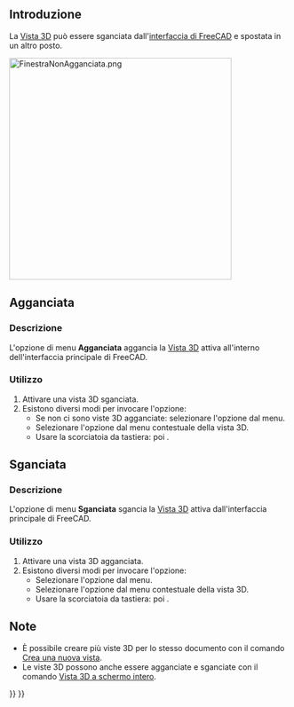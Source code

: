 <languages/>

{{Docnav/it
|[[Std_ViewBoxZoom/it|Finestra di ingrandimento]]
|[[Std_ViewFullscreen/it|Vista 3D a schermo intero]]
|[[Std_View_Menu/it|Menu visualizza]]
|IconL=Std_ViewBoxZoom.svg
|IconR=Std_ViewFullscreen.svg
|IconC=Freecad.svg
}}

{{GuiCommand/it
|Name=Std ViewDockUndockFullscreen
|Name/it=Finestra del documento
|MenuLocation=Visualizza → Finestra del documento → Agganciata o Non agganciata
|Workbenches=All
|Shortcut={{KEY|V}} {{KEY|D}} / {{KEY|V}} {{KEY|U}}
|SeeAlso=[[Std_ViewFullscreen/it|Vista 3D a schermo intero]], [[Std_MainFullscreen/it|Finestra principale a schermo intero]]
}}

<span id="Introduction"></span>
==Introduzione==

La [[3D_view/it|Vista 3D]] può essere sganciata dall'[[Interface/it|interfaccia di FreeCAD]] e spostata in un altro posto.

[[Image:FinestraNonAgganciata.png|400px]]
{{Caption|Una vista 3D sganciata}}

<span id="Docked"></span>
==Agganciata==

<span id="Description"></span>
===Descrizione===

L'opzione di menu '''Agganciata''' aggancia la [[3D_view/it|Vista 3D]] attiva all'interno dell'interfaccia principale di FreeCAD.

<span id="Usage"></span>
===Utilizzo===

# Attivare una vista 3D sganciata.
# Esistono diversi modi per invocare l'opzione:
#* Se non ci sono viste 3D agganciate: selezionare l'opzione {{MenuCommand|Visualizza → Finestra del documento → Agganciata}} dal menu.
#* Selezionare l'opzione {{MenuCommand|Finestra del documento → Agganciata}} dal menu contestuale della vista 3D.
#* Usare la scorciatoia da tastiera: {{KEY|V}} poi {{KEY|D}}.

<span id="Undocked"></span>
==Sganciata==

<span id="Description"></span>
===Descrizione===

L'opzione di menu '''Sganciata''' sgancia la [[3D_view/it|Vista 3D]] attiva dall'interfaccia principale di FreeCAD.

<span id="Usage"></span>
===Utilizzo===

# Attivare una vista 3D agganciata.
# Esistono diversi modi per invocare l'opzione:
#* Selezionare l'opzione {{MenuCommand|Visualizza → Finestra del documento → Sganciata}} dal menu.
#* Selezionare l'opzione {{MenuCommand|Finestra del documento → Sganciata}} dal menu contestuale della vista 3D.
#* Usare la scorciatoia da tastiera: {{KEY|V}} poi {{KEY|U}}.

<span id="Notes"></span>
== Note ==

* È possibile creare più viste 3D per lo stesso documento con il comando [[Std_ViewCreate/it|Crea una nuova vista]].
* Le viste 3D possono anche essere agganciate e sganciate con il comando [[Std_ViewFullscreen/it|Vista 3D a schermo intero]].


{{Docnav/it
|[[Std_ViewBoxZoom/it|Finestra di ingrandimento]]
|[[Std_ViewFullscreen/it|Vista 3D a schermo intero]]
|[[Std_View_Menu/it|Menu visualizza]]
|IconL=Std_ViewBoxZoom.svg
|IconR=Std_ViewFullscreen.svg
|IconC=Freecad.svg
}}

{{Std_Base_navi{{#translation:}}}}
{{Userdocnavi{{#translation:}}}}
